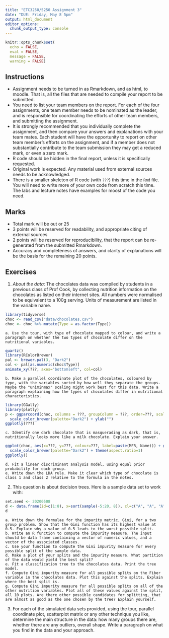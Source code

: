 ```yaml
---
title: "ETC3250/5250 Assignment 3"
date: "DUE: Friday, May 8 5pm"
output: html_document
editor_options: 
  chunk_output_type: console
---
```


```r
knitr::opts_chunk$set(
  echo = FALSE,
  eval = FALSE,
  message = FALSE,
  warning = FALSE)
```

## Instructions

- Assignment needs to be turned in as Rmarkdown, and as html, to moodle. That is, all the files that are needed to compile your report to be submitted.
- You need to list your team members on the report. For each of the four assignments, one team member needs to be nominated as the leader, and is responsible for coordinating the efforts of other team members, and submitting the assignment. 
- It is strongly recommended that you individually complete the assignment, and then compare your answers and explanations with your team mates. Each student will have the opportunity to report on other team member's efforts on the assignment, and if a member does not substantially contribute to the team submission they may get a reduced mark, or even a zero mark.
- R code should be hidden in the final report, unless it is specifically requested.
- Original work is expected. Any material used from external sources needs to be acknowledged. 
- There is a smaller skeleton of R code (with `???`) this time in the `Rmd` file. You will need  to  write more of your own code from scratch this time. The labs and lecture notes have examples for moost of the code you need.

## Marks

- Total mark will be out or 25
- 3 points will be reserved for readability, and appropriate citing of external sources 
- 2 points will be reserved for reproducibility, that the report can be re-generated from the submitted Rmarkdown. 
- Accuracy and completeness of answers, and clarity of explanations will be the basis for the remaining 20 points. 

## Exercises

1. *About the data*: The chocolates data was compiled by students in a previous class of Prof Cook, by collecting nutrition information on the chocolates as listed on their internet sites. All numbers were normalised to be equivalent to a 100g serving. Units of measurement are listed in the variable name.
```r
library(tidyverse)
choc <- read_csv("data/chocolates.csv")
choc <- choc %>% mutate(Type = as.factor(Type))
```
    a. Use the tour, with type of chocolate mapped to colour, and write a paragraph on whether the two types of chocolate differ on the nutritional variables. 
```r
quartz()
library(RColorBrewer)
pal <- brewer.pal(3, "Dark2")
col <- pal[as.numeric(choc$Type)]
animate_xy(???, axes="bottomleft", col=col)
```
    b. Make a parallel coordinate plot of the chocolates, coloured by type, with the variables sorted by how well they separate the groups. Maybe the "uniminmax" scaling might work best for this data. Write a paragraph explaining how the types of chocolates differ in nutritional characteristics.
```r
library(GGally)
library(plotly)
p <- ggparcoord(choc, columns = ???, groupColumn = ???, order=???, scale=???) +
  scale_color_brewer(palette="Dark2") + ylab("")
ggplotly(???)
```
    c. Identify one dark chocolate that is masquerading as dark, that is, nutritionally looks more like a milk chocolate. Explain your answer. 
```r
ggplot(choc, aes(x=???, y=???, colour=???, label=paste(MFR, Name))) + geom_point() +
  scale_color_brewer(palette="Dark2") + theme(aspect.ratio=1)
ggplotly()
```
    d. Fit a linear discriminant analysis model, using equal prior probability for each group.
    e. Write down the LDA rule. Make it clear which type of chocolate is class 1 and class 2 relative to the formula in the notes.

2. This question is about decision trees. Here is a sample data set to work with:
```r
set.seed <- 20200508
d <- data.frame(id=c(1:8), x=sort(sample(-5:20, 8)), cl=c("A", "A", "A", "B", "B", "A", "B", "B"))
d
```
    a. Write down the formulae for the impurity metric, Gini, for a two group problem. Show that the Gini function has its highest value at 0.5. Explain why a value of 0.5 leads to the worst possible split. 
    b. Write an R function to compute the impurity measure. The input should be data frame containing a vector of numeric values, and a vector of the associated classes. 
    c. Use your function to compute the Gini impurity measure for every possible split of the sample data. 
    d. Make a plot of your splits and the impurity measure. What partition of the data would yield the best split?
    e. Fit a classification tree to the chocolates data. Print the tree model.
    f. Compute Gini impurity measure for all possible splits on the Fiber variable in the chocolates data. Plot this against the splits. Explain where the best split is.
    g. Compute Gini impurity measure for all possible splits on all of the other nutrition variables. Plot all of these values against the split, all 10 plots. Are there other possible candidates for splitting, that are almost as good as the one chosen by the tree? Explain yourself.

3. For each of the simulated data sets provided, using the tour, parallel coordinate plot, scatterplot matrix or any other technique you like, determine the main structure in the data: how many groups there are, whether there are any outliers, overall shape. Write a paragraph on what you find in the data and your approach.

